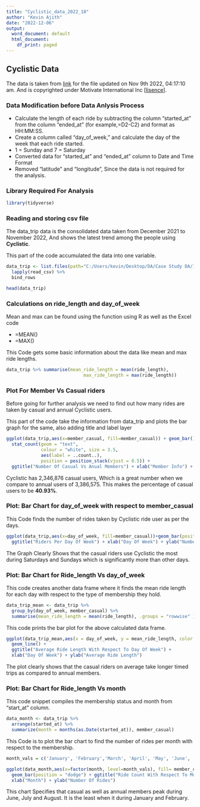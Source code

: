 ```yaml
---
title: "Cyclistic_data_2022_10"
author: "Kevin Ajith"
date: "2022-12-06"
output:
  word_document: default
  html_document:
    df_print: paged
---
```




## Cyclistic Data 

The data is taken from [link](https://divvy-tripdata.s3.amazonaws.com/index.html) for the file updated on Nov 9th 2022, 04:17:10 am. 
And is copyrighted under Motivate International Inc [[lisence](https://ride.divvybikes.com/data-license-agreement)].

### Data Modification before Data Anlysis Process

* Calculate the length of each ride by subtracting the column “started_at” from the column “ended_at” (for example,=D2-C2) and format as HH:MM:SS.
* Create a column called “day_of_week,” and calculate the day of the week that each ride started.
* 1 = Sunday and 7 = Saturday
* Converted data for “started_at” and “ended_at” column to Date and Time Format
* Removed "latitude" and "longitude", Since the data is not required for the analysis.


### Library Required For Analysis

```r
library(tidyverse)
```

### Reading and storing csv file
The data_trip data is the consolidated data taken from December 2021 to November 2022, And shows the latest trend among the people using **Cyclistic**. 

This part of the code accumulated the data into one variable.

```r
data_trip <- list.files(path="C:/Users/kevin/Desktop/DA/Case Study DA/1/Data Transform/2022-cleaned", full.names = TRUE) %>% 
  lapply(read_csv) %>% 
  bind_rows

head(data_trip)
```

### Calculations on ride_length and day_of_week

Mean and max can be found using the function using R as well as the Excel code

* =MEAN()
* =MAX()

This Code gets some basic information about the data like mean and max ride lengths.

```r

data_trip %>% summarise(mean_ride_length = mean(ride_length),
                             max_ride_length = max(ride_length))
```


### Plot For Member Vs Casual riders

Before going for further analysis we need to find out how many rides are taken by casual and annual Cyclistic users.

This part of the code take the information from data_trip and plots the bar graph for the same, also adding title and label layer

```r
ggplot(data_trip,aes(x=member_casual, fill=member_casual)) + geom_bar() + 
  stat_count(geom = "text", 
             colour = "white", size = 3.5, 
             aes(label = ..count..), 
             position = position_stack(vjust = 0.5)) +
  ggtitle("Number Of Casual Vs Anual Members") + xlab("Member Info") + ylab("Number Of Rides") 
```
Cyclistic has 2,346,876 casual users, Which is a great number when we compare to annual users of 3,386,575. This makes the percentage of casual users to be **40.93%**.

### Plot: Bar Chart for day_of_week with respect to member_casual

This Code finds the number of rides taken by Cyclistic ride user as per the days. 

```r
ggplot(data_trip,aes(x=day_of_week, fill=member_casual))+geom_bar(position = "dodge") +
  ggtitle("Riders Per Day Of Week") + xlab("Day Of Week") + ylab("Number Of Rides")
```
The Graph Clearly Shows that the casual riders use Cyclistic the most during Saturdays and Sundays which is significantly more than other days.


### Plot: Bar Chart for Ride_length Vs day_of_week

This code creates another data frame where it finds the mean ride length for each day with respect to the type of membership they hold.

```r
data_trip_mean <- data_trip %>% 
  group_by(day_of_week, member_casual) %>% 
  summarise(mean_ride_length = mean(ride_length), .groups = "rowwise" )
```

This code prints the bar plot for the above calculated data frame.

```r
ggplot(data_trip_mean,aes(x = day_of_week, y = mean_ride_length, color = member_casual)) + 
  geom_line() +
  ggtitle("Average Ride Length With Respect To Day Of Week") + 
  xlab("Day Of Week") + ylab("Average Ride Length")
```

The plot clearly shows that the casual riders on average take longer timed trips as compared to annual members.

### Plot: Bar Chart for Ride_length Vs month

This code snippet compiles the membership status and month from "start_at" column. 

```r
data_month <- data_trip %>% 
  arrange(started_at) %>% 
  summarize(month = months(as.Date(started_at)), member_casual)
```

This Code is to plot the bar chart to find the number of rides per month with respect to the membership. 

```r
month_vals = c('January', 'February','March', 'April', 'May', 'June', 'July', 'August', 'September', 'October', 'November', 'December')

ggplot(data_month,aes(x=factor(month, level=month_vals), fill= member_casual)) + 
  geom_bar(position = "dodge") + ggtitle("Ride Count With Respect To Month") +
  xlab("Month") + ylab("Number Of Rides")
```

This chart Specifies that casual as well as annual members peak during June, July and August. It is the least when it during January and February. 

